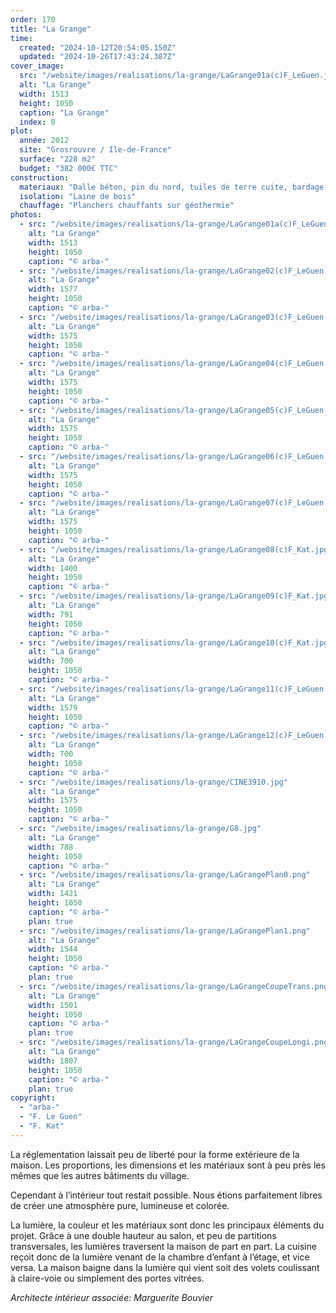 ```yaml
---
order: 170
title: "La Grange"
time:
  created: "2024-10-12T20:54:05.150Z"
  updated: "2024-10-26T17:43:24.387Z"
cover_image:
  src: "/website/images/realisations/la-grange/LaGrange01a(c)F_LeGuen.jpg"
  alt: "La Grange"
  width: 1513
  height: 1050
  caption: "La Grange"
  index: 0
plot:
  année: 2012
  site: "Grosrouvre / Ile-de-France"
  surface: "228 m2"
  budget: "382 000€ TTC"
construction:
  materiaux: "Dalle béton, pin du nord, tuiles de terre cuite, bardage mélèze, béton ciré, CP Okoumé"
  isolation: "Laine de bois"
  chauffage: "Planchers chauffants sur géothermie"
photos:
  - src: "/website/images/realisations/la-grange/LaGrange01a(c)F_LeGuen.jpg"
    alt: "La Grange"
    width: 1513
    height: 1050
    caption: "© arba-"
  - src: "/website/images/realisations/la-grange/LaGrange02(c)F_LeGuen.jpg"
    alt: "La Grange"
    width: 1577
    height: 1050
    caption: "© arba-"
  - src: "/website/images/realisations/la-grange/LaGrange03(c)F_LeGuen.jpg"
    alt: "La Grange"
    width: 1575
    height: 1050
    caption: "© arba-"
  - src: "/website/images/realisations/la-grange/LaGrange04(c)F_LeGuen.jpg"
    alt: "La Grange"
    width: 1575
    height: 1050
    caption: "© arba-"
  - src: "/website/images/realisations/la-grange/LaGrange05(c)F_LeGuen.jpg"
    alt: "La Grange"
    width: 1575
    height: 1050
    caption: "© arba-"
  - src: "/website/images/realisations/la-grange/LaGrange06(c)F_LeGuen.jpg"
    alt: "La Grange"
    width: 1575
    height: 1050
    caption: "© arba-"
  - src: "/website/images/realisations/la-grange/LaGrange07(c)F_LeGuen.jpg"
    alt: "La Grange"
    width: 1575
    height: 1050
    caption: "© arba-"
  - src: "/website/images/realisations/la-grange/LaGrange08(c)F_Kat.jpg"
    alt: "La Grange"
    width: 1400
    height: 1050
    caption: "© arba-"
  - src: "/website/images/realisations/la-grange/LaGrange09(c)F_Kat.jpg"
    alt: "La Grange"
    width: 791
    height: 1050
    caption: "© arba-"
  - src: "/website/images/realisations/la-grange/LaGrange10(c)F_Kat.jpg"
    alt: "La Grange"
    width: 700
    height: 1050
    caption: "© arba-"
  - src: "/website/images/realisations/la-grange/LaGrange11(c)F_LeGuen.jpg"
    alt: "La Grange"
    width: 1579
    height: 1050
    caption: "© arba-"
  - src: "/website/images/realisations/la-grange/LaGrange12(c)F_LeGuen.jpg"
    alt: "La Grange"
    width: 700
    height: 1050
    caption: "© arba-"
  - src: "/website/images/realisations/la-grange/CINE3910.jpg"
    alt: "La Grange"
    width: 1575
    height: 1050
    caption: "© arba-"
  - src: "/website/images/realisations/la-grange/G8.jpg"
    alt: "La Grange"
    width: 788
    height: 1050
    caption: "© arba-"
  - src: "/website/images/realisations/la-grange/LaGrangePlan0.png"
    alt: "La Grange"
    width: 1421
    height: 1050
    caption: "© arba-"
    plan: true
  - src: "/website/images/realisations/la-grange/LaGrangePlan1.png"
    alt: "La Grange"
    width: 1544
    height: 1050
    caption: "© arba-"
    plan: true
  - src: "/website/images/realisations/la-grange/LaGrangeCoupeTrans.png"
    alt: "La Grange"
    width: 1501
    height: 1050
    caption: "© arba-"
    plan: true
  - src: "/website/images/realisations/la-grange/LaGrangeCoupeLongi.png"
    alt: "La Grange"
    width: 1807
    height: 1050
    caption: "© arba-"
    plan: true
copyright:
  - "arba-"
  - "F. Le Guen"
  - "F. Kat"
---
```


La réglementation laissait peu de liberté pour la forme extérieure de la maison. Les proportions, les dimensions et les matériaux sont à peu près les mêmes que les autres bâtiments du village.

Cependant à l’intérieur tout restait possible. Nous étions parfaitement libres de créer une atmosphère pure, lumineuse et colorée.

La lumière, la couleur et les matériaux sont donc les principaux éléments du projet. Grâce à une double hauteur au salon, et peu de partitions transversales, les lumières traversent la maison de part en part. La cuisine reçoit donc de la lumière venant de la chambre d’enfant à l’étage, et vice versa. La maison baigne dans la lumière qui vient soit des volets coulissant à claire-voie ou simplement des portes vitrées.

_Architecte intérieur associée: Marguerite Bouvier_
